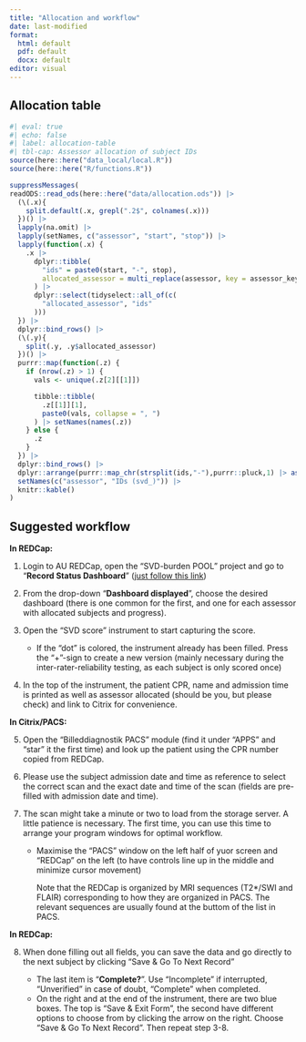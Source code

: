 ```yaml
---
title: "Allocation and workflow"
date: last-modified
format: 
  html: default
  pdf: default
  docx: default
editor: visual
---
```


## Allocation table {#sec-allocations}

```r
#| eval: true
#| echo: false
#| label: allocation-table
#| tbl-cap: Assessor allocation of subject IDs
source(here::here("data_local/local.R"))
source(here::here("R/functions.R"))

suppressMessages(
readODS::read_ods(here::here("data/allocation.ods")) |>
  (\(.x){
    split.default(.x, grepl(".2$", colnames(.x)))
  })() |>
  lapply(na.omit) |>
  lapply(setNames, c("assessor", "start", "stop")) |>
  lapply(function(.x) {
    .x |>
      dplyr::tibble(
        "ids" = paste0(start, "-", stop),
        allocated_assessor = multi_replace(assessor, key = assessor_key)
      ) |>
      dplyr::select(tidyselect::all_of(c(
        "allocated_assessor", "ids"
      )))
  }) |>
  dplyr::bind_rows() |>
  (\(.y){
    split(.y, .y$allocated_assessor)
  })() |>
  purrr::map(function(.z) {
    if (nrow(.z) > 1) {
      vals <- unique(.z[2][[1]])

      tibble::tibble(
        .z[[1]][1],
        paste0(vals, collapse = ", ")
      ) |> setNames(names(.z))
    } else {
      .z
    }
  }) |>
  dplyr::bind_rows() |>
  dplyr::arrange(purrr::map_chr(strsplit(ids,"-"),purrr::pluck,1) |> as.numeric()) |>
  setNames(c("assessor", "IDs (svd_)")) |> 
  knitr::kable()
)
```

## Suggested workflow {#sec-suggested-workflow}

**In REDCap:**

1.  Login to AU REDCap, open the "SVD-burden POOL" project and go to
    "**Record Status Dashboard**" ([just follow this
    link](https://redcap.au.dk/redcap_v13.7.21/DataEntry/record_status_dashboard.php?pid=8420&rd_id=3187))

2.  From the drop-down "**Dashboard displayed**", choose the desired
    dashboard (there is one common for the first, and one for each
    assessor with allocated subjects and progress).

3.  Open the "SVD score" instrument to start capturing the score.

    -   If the "dot" is colored, the instrument already has been filled.
        Press the "+"-sign to create a new version (mainly necessary
        during the inter-rater-reliability testing, as each subject is
        only scored once)

4.  In the top of the instrument, the patient CPR, name and admission
    time is printed as well as assessor allocated (should be you, but
    please check) and link to Citrix for convenience.

**In Citrix/PACS:**

5.  Open the "Billeddiagnostik PACS" module (find it under "APPS" and
    "star" it the first time) and look up the patient using the CPR
    number copied from REDCap.

6.  Please use the subject admission date and time as reference to
    select the correct scan and the exact date and time of the scan
    (fields are pre-filled with admission date and time).

7.  The scan might take a minute or two to load from the storage server.
    A little patience is necessary. The first time, you can use this
    time to arrange your program windows for optimal workflow.

    -   Maximise the "PACS" window on the left half of yuor screen and
        "REDCap" on the left (to have controls line up in the middle and
        minimize cursor movement)

        Note that the REDCap is organized by MRI sequences (T2\*/SWI and
        FLAIR) corresponding to how they are organized in PACS. The
        relevant sequences are usually found at the buttom of the list
        in PACS.

**In REDCap:**

8.  When done filling out all fields, you can save the data and go
    directly to the next subject by clicking "Save & Go To Next Record"

    -   The last item is "**Complete?**". Use "Incomplete" if
        interrupted, "Unverified" in case of doubt, "Complete" when
        completed.
    -   On the right and at the end of the instrument, there are two
        blue boxes. The top is "Save & Exit Form", the second have
        different options to choose from by clicking the arrow on the
        right. Choose "Save & Go To Next Record". Then repeat step 3-8.

